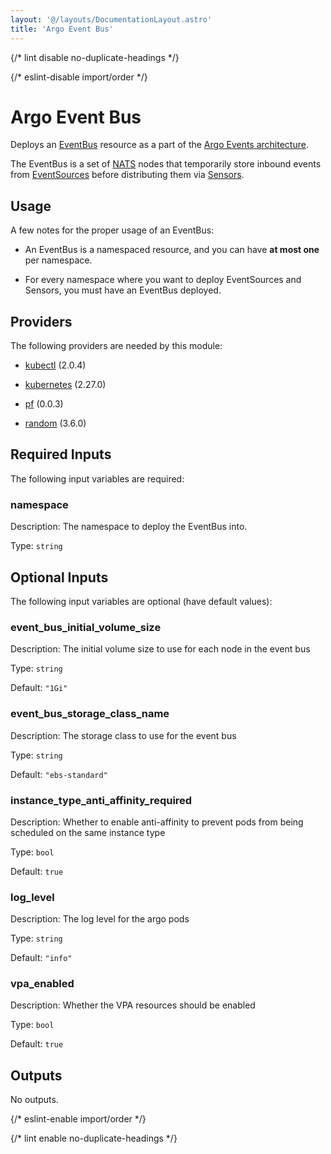 ```yaml
---
layout: '@/layouts/DocumentationLayout.astro'
title: 'Argo Event Bus'
---
```



{/* lint disable no-duplicate-headings */}

{/* eslint-disable import/order */}

<ModuleHeader
  name="kube_argo_event_bus"
  sourceHref="https://github.com/Panfactum/stack/tree/__PANFACTUM_VERSION_EDGE__/packages/infrastructure/kube_argo_event_bus"
  status="beta"
  type="submodule"
/>

# Argo Event Bus

Deploys an [EventBus](https://argoproj.github.io/argo-events/concepts/eventbus/) resource as a part of
the [Argo Events architecture](https://argoproj.github.io/argo-events/concepts/architecture/).

The EventBus is a set of [NATS](https://nats.io/) nodes that temporarily store inbound events
from [EventSources](https://argoproj.github.io/argo-events/concepts/event_source/) before
distributing them via [Sensors](https://argoproj.github.io/argo-events/concepts/sensor/).

## Usage

A few notes for the proper usage of an EventBus:

- An EventBus is a namespaced resource, and you can have **at most one** per namespace.

- For every namespace where you want to deploy EventSources and Sensors, you must have
  an EventBus deployed.

## Providers

The following providers are needed by this module:

- [kubectl](https://registry.terraform.io/providers/alekc/kubectl/2.0.4/docs) (2.0.4)

- [kubernetes](https://registry.terraform.io/providers/hashicorp/kubernetes/2.27.0/docs) (2.27.0)

- [pf](https://registry.terraform.io/providers/panfactum/pf/0.0.3/docs) (0.0.3)

- [random](https://registry.terraform.io/providers/hashicorp/random/3.6.0/docs) (3.6.0)

## Required Inputs

The following input variables are required:

### namespace

Description: The namespace to deploy the EventBus into.

Type: `string`

## Optional Inputs

The following input variables are optional (have default values):

### event_bus_initial_volume_size

Description: The initial volume size to use for each node in the event bus

Type: `string`

Default: `"1Gi"`

### event_bus_storage_class_name

Description: The storage class to use for the event bus

Type: `string`

Default: `"ebs-standard"`

### instance_type_anti_affinity_required

Description: Whether to enable anti-affinity to prevent pods from being scheduled on the same instance type

Type: `bool`

Default: `true`

### log_level

Description: The log level for the argo pods

Type: `string`

Default: `"info"`

### vpa_enabled

Description: Whether the VPA resources should be enabled

Type: `bool`

Default: `true`

## Outputs

No outputs.

{/* eslint-enable import/order */}

{/* lint enable no-duplicate-headings */}
